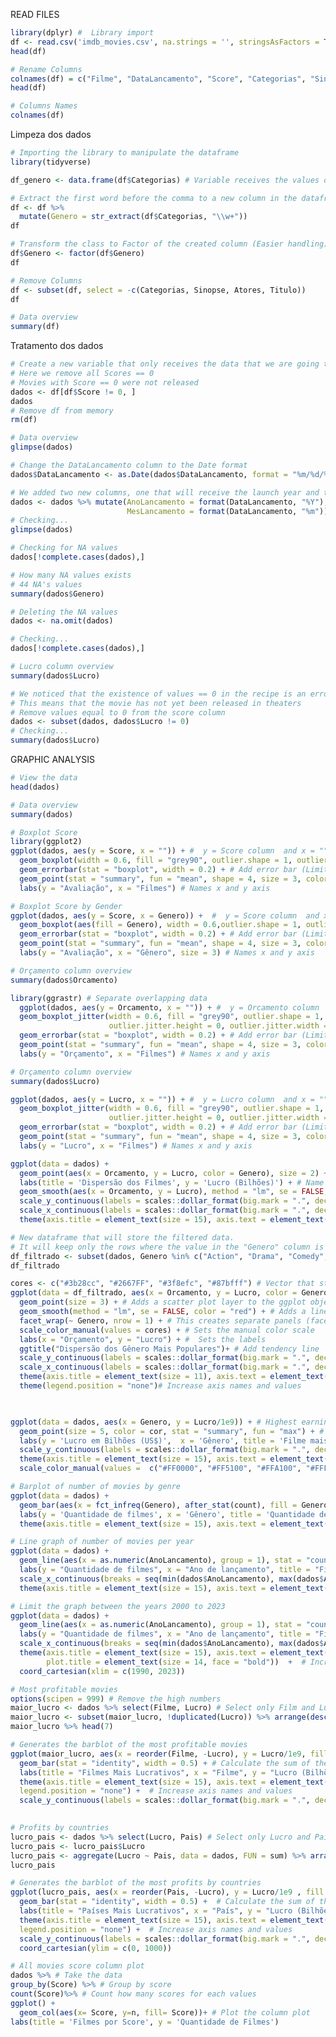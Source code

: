 READ FILES
```{r}
library(dplyr) #  Library import
df <- read.csv('imdb_movies.csv', na.strings = '', stringsAsFactors = T) # File reading
head(df)
```

```{r}
# Rename Columns
colnames(df) = c("Filme", "DataLancamento", "Score", "Categorias", "Sinopse", "Atores", "Titulo", "Status", "Lingua", "Orcamento", "Lucro", "Pais")
head(df)
```
```{r}
# Columns Names
colnames(df)
```

Limpeza dos dados
```{r}
# Importing the library to manipulate the dataframe
library(tidyverse)

df_genero <- data.frame(df$Categorias) # Variable receives the values of the Categories column

# Extract the first word before the comma to a new column in the dataframe (df_genero)
df <- df %>%
  mutate(Genero = str_extract(df$Categorias, "\\w+"))
df
```
```{r}
# Transform the class to Factor of the created column (Easier handling)
df$Genero <- factor(df$Genero)
df
```
```{r}
# Remove Columns
df <- subset(df, select = -c(Categorias, Sinopse, Atores, Titulo))
df
```
```{r}
# Data overview
summary(df)

```
Tratamento dos dados
```{r}
# Create a new variable that only receives the data that we are going to analyze
# Here we remove all Scores == 0
# Movies with Score == 0 were not released
dados <- df[df$Score != 0, ]
dados
# Remove df from memory
rm(df)
```

```{r}
# Data overview
glimpse(dados)
```

```{r}
# Change the DataLancamento column to the Date format
dados$DataLancamento <- as.Date(dados$DataLancamento, format = "%m/%d/%Y")

# We added two new columns, one that will receive the launch year and the other the launch month
dados <- dados %>% mutate(AnoLancamento = format(DataLancamento, "%Y"),
                          MesLancamento = format(DataLancamento, "%m"))
# Checking...
glimpse(dados)
```

```{r}
# Checking for NA values
dados[!complete.cases(dados),]
```
```{r}
# How many NA values exists
# 44 NA's values
summary(dados$Genero)
```
```{r}
# Deleting the NA values
dados <- na.omit(dados)

# Checking...
dados[!complete.cases(dados),]
```


```{r}
# Lucro column overview
summary(dados$Lucro)
```

```{r}
# We noticed that the existence of values == 0 in the recipe is an error
# This means that the movie has not yet been released in theaters
# Remove values equal to 0 from the score column
dados <- subset(dados, dados$Lucro != 0)
# Checking...
summary(dados$Lucro)
```
GRAPHIC ANALYSIS
```{r}
# View the data
head(dados)
```
```{r}
# Data overview
summary(dados)
```

```{r}
# Boxplot Score
library(ggplot2)
ggplot(dados, aes(y = Score, x = "")) + #  y = Score column  and x = "" (single group)
  geom_boxplot(width = 0.6, fill = "grey90", outlier.shape = 1, outlier.size =  2) + # Style the Boxplot 
  geom_errorbar(stat = "boxplot", width = 0.2) + # Add error bar (Limits)
  geom_point(stat = "summary", fun = "mean", shape = 4, size = 3, color = "red") + # Add an X in the boxplot media
  labs(y = "Avaliação", x = "Filmes") # Names x and y axis
```
```{r}
# Boxplot Score by Gender
ggplot(dados, aes(y = Score, x = Genero)) +  #  y = Score column  and x = Gender column 
  geom_boxplot(aes(fill = Genero), width = 0.6,outlier.shape = 1, outlier.size =  2, show.legend = F) + # Boxplot 
  geom_errorbar(stat = "boxplot", width = 0.2) + # Add error bar (Limits)
  geom_point(stat = "summary", fun = "mean", shape = 4, size = 3, color = "red") +# Add an X in the boxplot media
  labs(y = "Avaliação", x = "Gênero", size = 3) # Names x and y axis
```




```{r}
# Orçamento column overview
summary(dados$Orcamento)
```

```{r}
library(ggrastr) # Separate overlapping data 
  ggplot(dados, aes(y = Orcamento, x = "")) + #  y = Orcamento column  and x = "" (single group) 
  geom_boxplot_jitter(width = 0.6, fill = "grey90", outlier.shape = 1, outlier.size =  2, # Boxplot and use the library ggrastr to separate the outliers
                      outlier.jitter.height = 0, outlier.jitter.width = 0.5) +
  geom_errorbar(stat = "boxplot", width = 0.2) + # Add error bar (Limits)
  geom_point(stat = "summary", fun = "mean", shape = 4, size = 3, color = "red") + # Add an X in the boxplot media
  labs(y = "Orçamento", x = "Filmes") # Names x and y axis
```
```{r}
# Orçamento column overview
summary(dados$Lucro)
```

```{r}
ggplot(dados, aes(y = Lucro, x = "")) + #  y = Lucro column  and x = "" (single group) 
  geom_boxplot_jitter(width = 0.6, fill = "grey90", outlier.shape = 1, outlier.size =  2, # Boxplot and use the library ggrastr to separate the outliers
                      outlier.jitter.height = 0, outlier.jitter.width = 0.5) +
  geom_errorbar(stat = "boxplot", width = 0.2) + # Add error bar (Limits)
  geom_point(stat = "summary", fun = "mean", shape = 4, size = 3, color = "red") + # Add an X in the boxplot media
  labs(y = "Lucro", x = "Filmes") # Names x and y axis

```

```{r}
ggplot(data = dados) +
  geom_point(aes(x = Orcamento, y = Lucro, color = Genero), size = 2) + # Scatter plot
  labs(title = 'Dispersão dos Filmes', y = 'Lucro (Bilhões)') + # Name Title
  geom_smooth(aes(x = Orcamento, y = Lucro), method = "lm", se = FALSE, color = "black", linewidth = 0.5) + # Add tendency line
  scale_y_continuous(labels = scales::dollar_format(big.mark = ".", decimal.mark = ",", prefix = "US$")) + # Add the dollar prefix on x and y axis
  scale_x_continuous(labels = scales::dollar_format(big.mark = ".", decimal.mark = ",", prefix = "US$")) +
  theme(axis.title = element_text(size = 15), axis.text = element_text(size = 15), plot.title = element_text(size = 14, face = "bold"))  # Increase axis names and values

```


```{r}
# New dataframe that will store the filtered data.
# It will keep only the rows where the value in the "Genero" column is either "Action", "Drama", "Comedy", or "Horror".
df_filtrado <- subset(dados, Genero %in% c("Action", "Drama", "Comedy", "Horror"))
df_filtrado
```

```{r}
cores <- c("#3b28cc", "#2667FF", "#3f8efc", "#87bfff") # Vector that stores the desired colors
ggplot(data = df_filtrado, aes(x = Orcamento, y = Lucro, color = Genero)) + # Initializes the ggplot object 
  geom_point(size = 3) + # Adds a scatter plot layer to the ggplot object
  geom_smooth(method = "lm", se = FALSE, color = "red") + # Adds a linear regression line to the scatter plot
  facet_wrap(~ Genero, nrow = 1) + # This creates separate panels (facets) 
  scale_color_manual(values = cores) + # Sets the manual color scale 
  labs(x = "Orçamento", y = "Lucro") + #  Sets the labels
  ggtitle("Dispersão dos Gênero Mais Populares")+ # Add tendency line
  scale_y_continuous(labels = scales::dollar_format(big.mark = ".", decimal.mark = ",", prefix = "US$")) + # Add the dollar prefix on x and y axis
  scale_x_continuous(labels = scales::dollar_format(big.mark = ".", decimal.mark = ",", prefix = "US$")) +
  theme(axis.title = element_text(size = 11), axis.text = element_text(size = 10, face = "bold"), plot.title = element_text(size = 12, face = "bold")) +
  theme(legend.position = "none")# Increase axis names and values

  
```


```{r}
ggplot(data = dados, aes(x = Genero, y = Lucro/1e9)) + # Highest earnings by gender
  geom_point(size = 5, color = cor, stat = "summary", fun = "max") + # Change color point
  labs(y = 'Lucro em Bilhões (US$)',  x = 'Gênero', title = 'Filme mais lucrativo por Gênero') + # Names axis and title
  scale_y_continuous(labels = scales::dollar_format(big.mark = ".", decimal.mark = ",",prefix = "US$")) +
  theme(axis.title = element_text(size = 15), axis.text = element_text(size = 15), plot.title = element_text(size = 14, face = "bold")) + # Increase axis names and values
  scale_color_manual(values =  c("#FF0000", "#FF5100", "#FFA100", "#FFF200", "#BCFF00", "#6BFF00" ,"#1BFF00", "#00FF36", "#00FF86", "#00FFD7", "#00D7FF", "#0086FF" ,"#0036FF", "#1B00FF", "#6B00FF", "#BC00FF","#FF00A1" ,"#FF0051", "#FF00F2") ) # Selects different colors for each gender
```
```{r} 
# Barplot of number of movies by genre
ggplot(data = dados) +
  geom_bar(aes(x = fct_infreq(Genero), after_stat(count), fill = Genero), show.legend = F) + # Count how many movies by each genre
  labs(y = 'Quantidade de filmes', x = 'Gênero', title = 'Quantidade de Filmes Lançados por Gênero') + # Names axis and title
  theme(axis.title = element_text(size = 15), axis.text = element_text(size = 15), plot.title = element_text(size = 14, face = "bold")) # Increase axis names and values
```

```{r}
# Line graph of number of movies per year
ggplot(data = dados) +
  geom_line(aes(x = as.numeric(AnoLancamento), group = 1), stat = "count") +  # Count how many movies by year
  labs(y = "Quantidade de filmes", x = "Ano de lançamento", title = "Filmes Lançados por Ano") +
  scale_x_continuous(breaks = seq(min(dados$AnoLancamento), max(dados$AnoLancamento), by = 10)) + # Change the x-axis scale
  theme(axis.title = element_text(size = 15), axis.text = element_text(size = 15), plot.title = element_text(size = 14, face = "bold")) # Increase axis names and values
```
```{r}
# Limit the graph between the years 2000 to 2023
ggplot(data = dados) +
  geom_line(aes(x = as.numeric(AnoLancamento), group = 1), stat = "count") +
  labs(y = "Quantidade de filmes", x = "Ano de lançamento", title = "Filmes Lançados por Ano (1990 - 2023)") +
  scale_x_continuous(breaks = seq(min(dados$AnoLancamento), max(dados$AnoLancamento), by = 10)) +
  theme(axis.title = element_text(size = 15), axis.text = element_text(size = 15),
        plot.title = element_text(size = 14, face = "bold"))  +  # Increase axis names and values
  coord_cartesian(xlim = c(1990, 2023))
```


```{r}
# Most profitable movies
options(scipen = 999) # Remove the high numbers
maior_lucro <- dados %>% select(Filme, Lucro) # Select only Film and Lucro columns from dataset
maior_lucro <- subset(maior_lucro, !duplicated(Lucro)) %>% arrange(desc(Lucro)) %>% head(7) # Eliminates duplicate data and order the datas
maior_lucro %>% head(7)
```


```{r}
# Generates the barblot of the most profitable movies
ggplot(maior_lucro, aes(x = reorder(Filme, -Lucro), y = Lucro/1e9, fill = Filme)) +
  geom_bar(stat = "identity", width = 0.5) + # Calculate the sum of the variable y, grouped by the variable x and use bars to display the sums.
  labs(title = "Filmes Mais Lucrativos", x = "Filme", y = "Lucro (Bilhões)") +
  theme(axis.title = element_text(size = 15), axis.text = element_text(size = 13), plot.title = element_text(size = 14, face = "bold"), 
  legend.position = "none") +  # Increase axis names and values
  scale_y_continuous(labels = scales::dollar_format(big.mark = ".", decimal.mark = ",", prefix = "US$")) 
  
```
```{r}
# Profits by countries
lucro_pais <- dados %>% select(Lucro, Pais) # Select only Lucro and Pais columns from dataset
lucro_pais <- lucro_pais$Lucro
lucro_pais <- aggregate(Lucro ~ Pais, data = dados, FUN = sum) %>% arrange(desc(Lucro)) %>% head(5) # Add the profit for each country
lucro_pais
```

```{r}
# Generates the barblot of the most profits by countries
ggplot(lucro_pais, aes(x = reorder(Pais, -Lucro), y = Lucro/1e9 , fill = Pais)) +
  geom_bar(stat = "identity", width = 0.5) +  # Calculate the sum of the variable y, grouped by the variable x and use bars to display the sums.
  labs(title = "Países Mais Lucrativos", x = "País", y = "Lucro (Bilhões)") +
  theme(axis.title = element_text(size = 15), axis.text = element_text(size = 13), plot.title = element_text(size = 14, face = "bold"), 
  legend.position = "none") +  # Increase axis names and values
  scale_y_continuous(labels = scales::dollar_format(big.mark = ".", decimal.mark = ",",prefix = "US$")) +
  coord_cartesian(ylim = c(0, 1000))
```
```{r}
# All movies score column plot
dados %>% # Take the data
group_by(Score) %>% # Group by score
count(Score)%>% # Count how many scores for each values
ggplot() + 
  geom_col(aes(x= Score, y=n, fill= Score))+ # Plot the column plot
labs(title = 'Filmes por Score', y = 'Quantidade de Filmes') 
```







